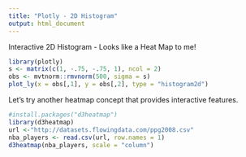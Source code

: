 ```yaml
---
title: "Plotly - 2D Histogram"
output: html_document
---
```


Interactive 2D Histogram - Looks like a Heat Map to me!
```r
library(plotly)
s <- matrix(c(1, -.75, -.75, 1), ncol = 2)
obs <- mvtnorm::rmvnorm(500, sigma = s)
plot_ly(x = obs[,1], y = obs[,2], type = "histogram2d")
```
Let's try another heatmap concept that provides interactive features.
```r
#install.packages("d3heatmap")
library(d3heatmap)
url <-"http://datasets.flowingdata.com/ppg2008.csv"
nba_players <- read.csv(url, row.names = 1)
d3heatmap(nba_players, scale = "column")
```

